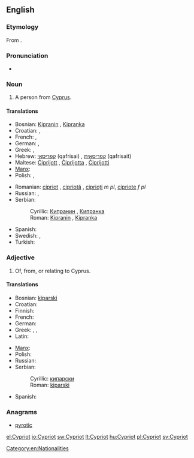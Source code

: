 ==English==

===Etymology===
From {{etyl|el|en}} {{term|Κυπριώτης||Cypriot|lang=el}}.

===Pronunciation===
* {{a|UK}} {{IPA|/ˈsɪp.ɹi.ət/}} {{SAMPA|/"sIp.rI.@t/}}

===Noun===
{{en-noun}}

# A person from [[Cyprus]].

====Translations====
{{trans-top|Person from Cyprus}}
* Bosnian: [[Kipranin#Bosnian|Kipranin]] {{m}}, [[Kipranka#Bosnian|Kipranka]] {{f}}
* Croatian: {{t|hr|Cipranin|m}}, {{t|hr|Cipranka|f}}
* French: {{t+|fr|Chypriote}}, {{t+|fr|Cypriote}}
* German: {{t+|de|Zypriot|m}}, {{t+|de|Zypriotin|f}}
* Greek: {{t+|el|Κύπριος|m}}, {{t+|el|Κύπρια|f}}
* Hebrew: [[קפריסאי]] (qafrisai) {{m}}, [[קפריסאית]] (qafrisait) {{f}}
* Maltese: [[Ċiprijott]] {{m}}, [[Ċiprijotta]] {{f}}, [[Ċiprijotti]] {{p}}
* [[Manx]]: {{t|gv|Kypragh|m}}
* Polish: {{t+|pl|Cypryjczyk|m}}, {{t+|pl|Cypryjka|f}}
{{trans-mid}}
* Romanian: [[cipriot]] {{m}}, [[cipriotă]] {{f}}, [[ciprioți]] ''m pl'', [[cipriote]] ''f pl''
* Russian: {{t|ru|киприот|m|tr=kipriót|sc=Cyrl}}, {{t|ru|киприотка|f|tr=kipriótka|sc=Cyrl}}
* Serbian:
*: Cyrillic: [[Кипранин#Serbian|Кипранин]] {{m}}, [[Кипранка#Serbian|Кипранка]] {{f}}
*: Roman: [[Kipranin#Serbian|Kipranin]] {{m}}, [[Kipranka#Serbian|Kipranka]] {{f}}
* Spanish: {{t+|es|chipriota}}
* Swedish: {{t+|sv|cypriot|c}}, {{t-|sv|cypriotiska|c}}
* Turkish: {{t+|tr|Kıbrıslı}}
{{trans-bottom}}

===Adjective===
{{en-adj|-}}

# Of, from, or relating to Cyprus.

====Translations====
{{trans-top|Of, from or relating to Cyprus}}
* Bosnian: [[kiparski#Bosnian|kiparski]] {{m}}
* Croatian: {{t|hr|ciparski}}
* Finnish: {{t-|fi|kyproslainen}}
* French: {{t+|fr|chypriote}}
* German: {{t+|de|zypriotisch}}
* Greek: {{t+|el|κυπριακός|m}}, {{t+|el|κυπριακή|f}}, {{t+|el|κυπριακό|n}}
* Latin: {{t|la|cyprius}}
{{trans-mid}}
* [[Manx]]: {{t|gv|Kypragh}}
* Polish: {{t+|pl|cypryjski|m}}
* Russian: {{t|ru|кипрский|tr=kíprskij|sc=Cyrl}}
* Serbian:
*: Cyrillic: [[кипарски#Serbian|кипарски]] {{m}}
*: Roman: [[kiparski#Serbian|kiparski]] {{m}}
* Spanish: {{t+|es|chipriota}}
{{trans-bottom}}

===Anagrams===
* [[pyrotic#English|pyrotic]]

[[Category:en:Nationalities]]

[[el:Cypriot]]
[[io:Cypriot]]
[[sw:Cypriot]]
[[lt:Cypriot]]
[[hu:Cypriot]]
[[pl:Cypriot]]
[[sv:Cypriot]]